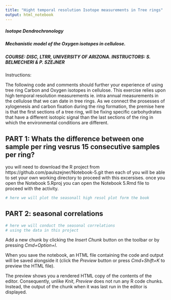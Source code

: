```yaml
---
title: "Hight temporal resolution Isotope measurements in Tree rings"
output: html_notebook
---
```

#####  Isotope Dendrochronology
#####  Mechanistic model of the Oxygen isotopes in cellulose.
#####  COURSE: DISC, LTRR, UNIVERSITY OF ARIZONA. INSTRUCTORS: S. BELMECHERI & P. SZEJNER


Instructions:

The following code and comments should further your experience of using tree ring Carbon and Oxygen isotopes in cellulose. This exercise relies upon high temporal resolution measurements ie. intra annual measurements in the cellulose that we can date in tree rings. As we connect the prosesses of xylogenesis and carbon fixation during the ring formation, the premise here is that the first sections of a tree ring, will be fixing specific carbohydrates that have a different isotopic signal than the last sections of the ring in which the environmental conditions are different.

## PART 1: Whats the difference between one sample per ring vesrus 15 consecutive samples per ring?
you will need to download the R project from https://github.com/paulszejner/Notebook-5.git 
then each of you will be able to set your own working directory to proceed with this excersises. once you open the Notebook 5.Rproj  you can open  the Notebook 5.Rmd file to proceed with the activity.


```r
# here we will plot the seasonall high resol plot form the book
```


## PART 2: seasonal correlations
```r
# here we will conduct the seasonal correlations
# using the data in this project

```



Add a new chunk by clicking the *Insert Chunk* button on the toolbar or by pressing *Cmd+Option+I*.

When you save the notebook, an HTML file containing the code and output will be saved alongside it (click the *Preview* button or press *Cmd+Shift+K* to preview the HTML file). 

The preview shows you a rendered HTML copy of the contents of the editor. Consequently, unlike *Knit*, *Preview* does not run any R code chunks. Instead, the output of the chunk when it was last run in the editor is displayed.
